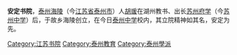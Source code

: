 '''安定书院'''，[[泰州_(古代)|泰州]][[海陵县|海陵]]（今[[江苏省|江苏省]][[泰州市|泰州市]]）人[[胡瑗|胡瑗]]在湖州教书、出长[[苏州府学|苏州府学]]（今[[苏州中学|苏州中学]]）后，于故乡海陵创立，在今日[[泰州中学|泰州中学]]校内，其立院精神如其名，安定为先。

[[Category:江苏书院|Category:江苏书院]]
[[Category:泰州教育|Category:泰州教育]]
[[Category:泰州學派|Category:泰州學派]]